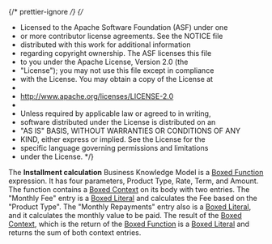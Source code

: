 {/* prettier-ignore */}
{/*

- Licensed to the Apache Software Foundation (ASF) under one
- or more contributor license agreements. See the NOTICE file
- distributed with this work for additional information
- regarding copyright ownership. The ASF licenses this file
- to you under the Apache License, Version 2.0 (the
- "License"); you may not use this file except in compliance
- with the License. You may obtain a copy of the License at
-
- http://www.apache.org/licenses/LICENSE-2.0
-
- Unless required by applicable law or agreed to in writing,
- software distributed under the License is distributed on an
- "AS IS" BASIS, WITHOUT WARRANTIES OR CONDITIONS OF ANY
- KIND, either express or implied. See the License for the
- specific language governing permissions and limitations
- under the License.
  \*/}


<Meta title="Use cases/Loan Originations/Functions/Installment Calculation" of={InstallmentCalculation} />

The **Installment calculation** Business Knowledge Model is a
[Boxed Function](/docs/boxed-expressions-function--overview) expression.
It has four parameters, Product Type, Rate, Term, and Amount. The function contains a
[Boxed Context](/docs/boxed-expressions-context--overview) on its body with two
entries. The "Monthly Fee" entry is a [Boxed Literal](/docs/boxed-expressions-literal--overview)
and calculates the Fee based on the "Product Type".
The "Monthly Repayments" entry also is a [Boxed Literal](/docs/boxed-expressions-literal--overview),
and it calculates the monthly value to be paid. The
result of the [Boxed Context](/docs/boxed-expressions-context--overview),
which is the return of the [Boxed Function](/docs/boxed-expressions-function--overview)
is a [Boxed Literal](/docs/boxed-expressions-literal--overview) and returns the sum of both context entries.

<Story of={InstallmentCalculation.Expression} />
